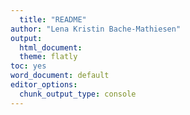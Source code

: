 ```yaml
---
  title: "README"
author: "Lena Kristin Bache-Mathiesen"
output:
  html_document:
  theme: flatly
toc: yes
word_document: default
editor_options:
  chunk_output_type: console
---
```

